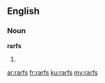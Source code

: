 ==English==

===Noun===
'''rarfs'''

# {{plural of|[[rarf]]}}

[[ar:rarfs]]
[[fr:rarfs]]
[[ku:rarfs]]
[[my:rarfs]]